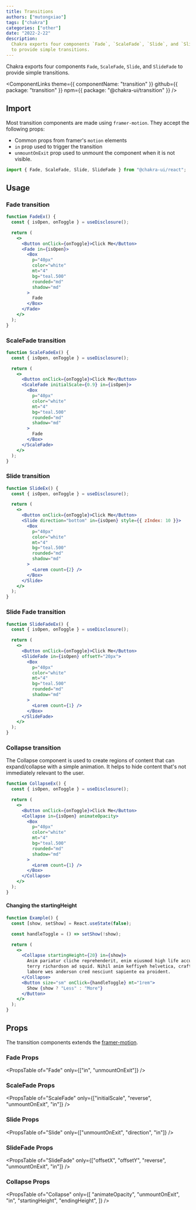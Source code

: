 ```yaml
---
title: Transitions
authors: ["mutongxiao"]
tags: ["chakra"]
categories: ["other"]
date: "2022-2-22"
description:
  Chakra exports four components `Fade`, `ScaleFade`, `Slide`, and `SlideFade`
  to provide simple transitions.
---
```


Chakra exports four components `Fade`, `ScaleFade`, `Slide`, and `SlideFade` to
provide simple transitions.

<ComponentLinks
  theme={{ componentName: "transition" }}
  github={{ package: "transition" }}
  npm={{ package: "@chakra-ui/transition" }}
/>

<carbon-ad></carbon-ad>

## Import

Most transition components are made using `framer-motion`. They accept the
following props:

- Common props from framer's `motion` elements
- `in` prop used to trigger the transition
- `unmountOnExit` prop used to unmount the component when it is not visible.

```js
import { Fade, ScaleFade, Slide, SlideFade } from "@chakra-ui/react";
```

## Usage

### Fade transition

```jsx
function FadeEx() {
  const { isOpen, onToggle } = useDisclosure();

  return (
    <>
      <Button onClick={onToggle}>Click Me</Button>
      <Fade in={isOpen}>
        <Box
          p="40px"
          color="white"
          mt="4"
          bg="teal.500"
          rounded="md"
          shadow="md"
        >
          Fade
        </Box>
      </Fade>
    </>
  );
}
```

### ScaleFade transition

```jsx
function ScaleFadeEx() {
  const { isOpen, onToggle } = useDisclosure();

  return (
    <>
      <Button onClick={onToggle}>Click Me</Button>
      <ScaleFade initialScale={0.9} in={isOpen}>
        <Box
          p="40px"
          color="white"
          mt="4"
          bg="teal.500"
          rounded="md"
          shadow="md"
        >
          Fade
        </Box>
      </ScaleFade>
    </>
  );
}
```

### Slide transition

```jsx
function SlideEx() {
  const { isOpen, onToggle } = useDisclosure();

  return (
    <>
      <Button onClick={onToggle}>Click Me</Button>
      <Slide direction="bottom" in={isOpen} style={{ zIndex: 10 }}>
        <Box
          p="40px"
          color="white"
          mt="4"
          bg="teal.500"
          rounded="md"
          shadow="md"
        >
          <Lorem count={2} />
        </Box>
      </Slide>
    </>
  );
}
```

### Slide Fade transition

```jsx
function SlideFadeEx() {
  const { isOpen, onToggle } = useDisclosure();

  return (
    <>
      <Button onClick={onToggle}>Click Me</Button>
      <SlideFade in={isOpen} offsetY="20px">
        <Box
          p="40px"
          color="white"
          mt="4"
          bg="teal.500"
          rounded="md"
          shadow="md"
        >
          <Lorem count={1} />
        </Box>
      </SlideFade>
    </>
  );
}
```

### Collapse transition

The Collapse component is used to create regions of content that can
expand/collapse with a simple animation. It helps to hide content that's not
immediately relevant to the user.

```jsx
function CollapseEx() {
  const { isOpen, onToggle } = useDisclosure();

  return (
    <>
      <Button onClick={onToggle}>Click Me</Button>
      <Collapse in={isOpen} animateOpacity>
        <Box
          p="40px"
          color="white"
          mt="4"
          bg="teal.500"
          rounded="md"
          shadow="md"
        >
          <Lorem count={1} />
        </Box>
      </Collapse>
    </>
  );
}
```

#### Changing the startingHeight

```jsx
function Example() {
  const [show, setShow] = React.useState(false);

  const handleToggle = () => setShow(!show);

  return (
    <>
      <Collapse startingHeight={20} in={show}>
        Anim pariatur cliche reprehenderit, enim eiusmod high life accusamus
        terry richardson ad squid. Nihil anim keffiyeh helvetica, craft beer
        labore wes anderson cred nesciunt sapiente ea proident.
      </Collapse>
      <Button size="sm" onClick={handleToggle} mt="1rem">
        Show {show ? "Less" : "More"}
      </Button>
    </>
  );
}
```

## Props

The transition components extends the
[framer-motion](https://www.framer.com/api/motion/component/).

### Fade Props

<PropsTable of="Fade" only={["in", "unmountOnExit"]} />

### ScaleFade Props

<PropsTable
  of="ScaleFade"
  only={["initialScale", "reverse", "unmountOnExit", "in"]}
/>

### Slide Props

<PropsTable of="Slide" only={["unmountOnExit", "direction", "in"]} />

### SlideFade Props

<PropsTable
  of="SlideFade"
  only={["offsetX", "offsetY", "reverse", "unmountOnExit", "in"]}
/>

### Collapse Props

<PropsTable
  of="Collapse"
  only={[
    "animateOpacity",
    "unmountOnExit",
    "in",
    "startingHeight",
    "endingHeight",
  ]}
/>
